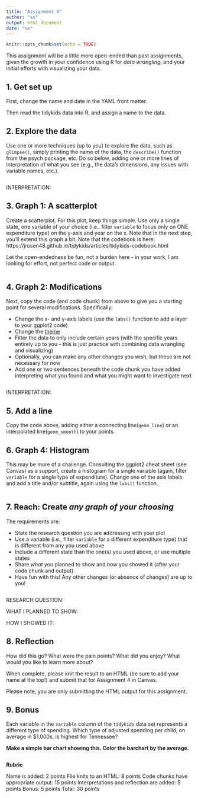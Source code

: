 ```yaml
---
title: "Assignment 4"
author: "xx"
output: html_document
date: "xx"
---
```


```r
knitr::opts_chunk$set(echo = TRUE)
```

This assignment will be a little more open-ended than past assignments, given the growth in your confidence using R for _data wrangling_, and your initial efforts with visualizing your data.

## 1. Get set up

First, change the name and date in the YAML front matter. 

Then read the tidykids data into R, and assign a name to the data. 

## 2. Explore the data

Use one or more techniques (up to you) to explore the data, such as `glimpse()`, simply printing the name of the data, the `describe()` function from the psych package, etc. Do so below, adding one or more lines of interpretation of what you see (e.g., the data's dimensions, any issues with variable names, etc.).

```r

```

INTERPRETATION:

## 3. Graph 1: A scatterplot

Create a scatterplot. For this plot, keep things simple. Use only a single state, one variable of your choice (i.e., filter `variable` to focus only on ONE expenditure type) on the y-axis and year on the x. Note that in the next step, you'll extend this graph a bit. Note that the codebook is here: https://jrosen48.github.io/tidykids/articles/tidykids-codebook.html

Let the open-endedness be fun, not a burden here - in your work, I am looking for effort, not perfect code or output.

```r

```

## 4. Graph 2: Modifications

Next, copy the code (and code chunk) from above to give you a starting point for several modifications. Specifically:

- Change the x- and y-axis labels (use the `labs()` function to add a layer to your ggplot2 code)
- Change the [theme](https://ggplot2.tidyverse.org/reference/ggtheme.html)
- Filter the data to only include certain years (with the specific years entirely up to you - this is just practice with combining data wrangling and visualizing)
- Optionally, you can make any other changes you wish, but these are not necessary for now
- Add one or two sentences beneath the code chunk you have added interpreting what you found and what you might want to investigate next

```r

```

INTERPRETATION:

## 5. Add a line

Copy the code above, adding either a connecting line(`geom_line`) or an interpolated line(`geom_smooth`) to your points. 

## 6. Graph 4: Histogram

This may be more of a challenge. Consulting the ggplot2 cheat sheet (see Canvas) as a support, create a histogram for a single variable (again, filter `variable` for a single type of expenditure). Change one of the axis labels and add a title and/or subtitle, again using the `labs()` function.

```r

```

## 7. Reach: Create _any graph of your choosing_ 

The requirements are:

- State the research question you are addressing with your plot
- Use a variable (i.e., filter `variable` for a different expenditure type) that is different from any you used above
- Include a different state than the one(s) you used above, or use multiple states
- Share _what_ you planned to show and _how_ you showed it (after your code chunk and output)
- Have fun with this! Any other changes (or absence of changes) are up to you!

```r

```

RESEARCH QUESTION:

WHAT I PLANNED TO SHOW:

HOW I SHOWED IT:

## 8. Reflection
How did this go? What were the pain points? What did you enjoy? What would you like to learn more about? 


When complete, please knit the result to an HTML (be sure to add your name at the top!) and submit that for Assignment 4 in Canvas. 

Please note, you are only submitting the HTML output for this assignment.  

## 9. Bonus

Each variable in the `variable` column of the `tidykids` data set represents a different type of spending. Which type of adjusted spending per child, on average in $1,000s, is highest for Tennessee? 

**Make a simple bar chart showing this. Color the barchart by the average.**

```r

```

**Rubric**

Name is added: 2 points
File knits to an HTML: 8 points
Code chunks have appropriate output: 15 points
Interpretations and reflection are added: 5 points
Bonus: 5 points
Total: 30 points
